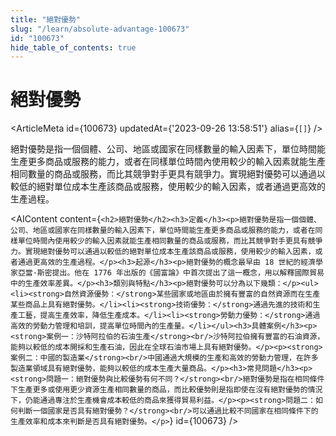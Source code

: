 ```yaml
---
title: "絕對優勢"
slug: "/learn/absolute-advantage-100673"
id: "100673"
hide_table_of_contents: true
---
```



# 絕對優勢

<ArticleMeta id={100673} updatedAt={'2023-09-26 13:58:51'} alias={`[]`} />
<div className='border-solid border-b border-t-0 my-4 border-[var(--ifm-color-gray-300)]' />

絕對優勢是指一個個體、公司、地區或國家在同樣數量的輸入因素下，單位時間能生產更多商品或服務的能力，或者在同樣單位時間內使用較少的輸入因素就能生產相同數量的商品或服務，而比其競爭對手更具有競爭力。實現絕對優勢可以通過以較低的絕對單位成本生產該商品或服務，使用較少的輸入因素，或者通過更高效的生產過程。

<AIContent content={`<h2>絕對優勢</h2><h3>定義</h3><p>絕對優勢是指一個個體、公司、地區或國家在同樣數量的輸入因素下，單位時間能生產更多商品或服務的能力，或者在同樣單位時間內使用較少的輸入因素就能生產相同數量的商品或服務，而比其競爭對手更具有競爭力。實現絕對優勢可以通過以較低的絕對單位成本生產該商品或服務，使用較少的輸入因素，或者通過更高效的生產過程。</p><h3>起源</h3><p>絕對優勢的概念最早由 18 世紀的經濟學家亞當·斯密提出。他在 1776 年出版的《國富論》中首次提出了這一概念，用以解釋國際貿易中的生產效率差異。</p><h3>類別與特點</h3><p>絕對優勢可以分為以下幾類：</p><ul><li><strong>自然資源優勢：</strong>某些國家或地區由於擁有豐富的自然資源而在生產某些商品上具有絕對優勢。</li><li><strong>技術優勢：</strong>通過先進的技術和生產工藝，提高生產效率，降低生產成本。</li><li><strong>勞動力優勢：</strong>通過高效的勞動力管理和培訓，提高單位時間內的生產量。</li></ul><h3>具體案例</h3><p><strong>案例一：沙特阿拉伯的石油生產</strong><br/>沙特阿拉伯擁有豐富的石油資源，能夠以較低的成本開採和生產石油，因此在全球石油市場上具有絕對優勢。</p><p><strong>案例二：中國的製造業</strong><br/>中國通過大規模的生產和高效的勞動力管理，在許多製造業領域具有絕對優勢，能夠以較低的成本生產大量商品。</p><h3>常見問題</h3><p><strong>問題一：絕對優勢與比較優勢有何不同？</strong><br/>絕對優勢是指在相同條件下生產更多或使用更少資源生產相同數量的商品，而比較優勢則是指即使在沒有絕對優勢的情況下，仍能通過專注於生產機會成本較低的商品來獲得貿易利益。</p><p><strong>問題二：如何判斷一個國家是否具有絕對優勢？</strong><br/>可以通過比較不同國家在相同條件下的生產效率和成本來判斷是否具有絕對優勢。</p>`} id={100673} />

